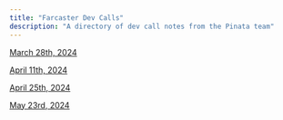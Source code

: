 ```yaml
---
title: "Farcaster Dev Calls"
description: "A directory of dev call notes from the Pinata team"
---
```


[March 28th, 2024](/farcaster/fc-dev-calls/032824)

[April 11th, 2024](/farcaster/fc-dev-calls/041124)

[April 25th, 2024](/farcaster/fc-dev-calls/042524)

[May 23rd, 2024](/farcaster/fc-dev-calls/052324)
